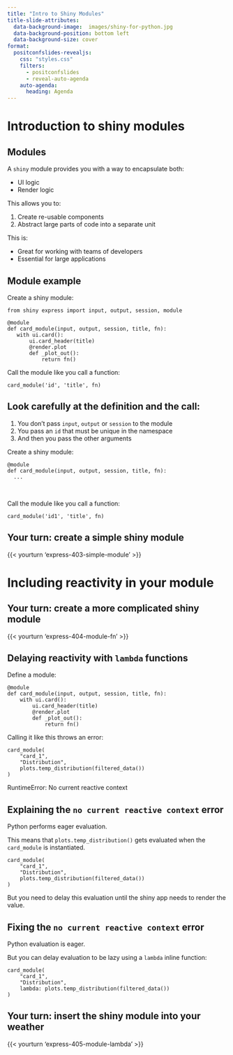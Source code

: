 ```yaml
---
title: "Intro to Shiny Modules"
title-slide-attributes: 
  data-background-image:  images/shiny-for-python.jpg
  data-background-position: bottom left
  data-background-size: cover
format:
  positconfslides-revealjs: 
    css: "styles.css"
    filters:
      - positconfslides
      - reveal-auto-agenda
    auto-agenda:
      heading: Agenda
---
```




# Introduction to shiny modules

## Modules

A `shiny` module provides you with a way to encapsulate both:

- UI logic
- Render logic

This allows you to:

1. Create re-usable components
2. Abstract large parts of code into a separate unit


This is:

- Great for working with teams of developers
- Essential for large applications

## Module example

Create a shiny module:

 ```.python
from shiny express import input, output, session, module

@module
def card_module(input, output, session, title, fn):
    with ui.card():
        ui.card_header(title)
        @render.plot
        def _plot_out():
            return fn()
```

Call the module like you call a function:

```.python
card_module('id', 'title', fn)
```

## Look carefully at the definition and the call:

::: {.callout-important}
1. You don't pass `input`, `output` or `session` to the module
2. You pass an `id` that must be unique in the namespace
3. And then you pass the other arguments
:::

Create a shiny module:
```.python
@module
def card_module(input, output, session, title, fn):
  ...
```

\

Call the module like you call a function:

```.python
card_module('id1', 'title', fn)
```


## Your turn: create a simple shiny module

{{< yourturn 'express-403-simple-module' >}}

# Including reactivity in your module

## Your turn: create a more complicated shiny module

{{< yourturn 'express-404-module-fn' >}}


## Delaying reactivity with `lambda` functions

Define a module: 

```.python
@module
def card_module(input, output, session, title, fn):
    with ui.card():
        ui.card_header(title)
        @render.plot
        def _plot_out():
            return fn()
```

Calling it like this throws an error:

```.python
card_module(
    "card_1", 
    "Distribution", 
    plots.temp_distribution(filtered_data())
)
```

::: {.callout-important}
RuntimeError: No current reactive context
:::

## Explaining the `no current reactive context` error

Python performs eager evaluation.

This means that `plots.temp_distribution()` gets evaluated when the `card_module` is instantiated.

```.python
card_module(
    "card_1", 
    "Distribution", 
    plots.temp_distribution(filtered_data())
)
```

But you need to delay this evaluation until the shiny app needs to render the value.

## Fixing the `no current reactive context` error

Python evaluation is eager.

But you can delay evaluation to be lazy using a `lambda` inline function:

```.python
card_module(
    "card_1", 
    "Distribution", 
    lambda: plots.temp_distribution(filtered_data())
)
```

## Your turn: insert the shiny module into your weather

{{< yourturn 'express-405-module-lambda' >}}



